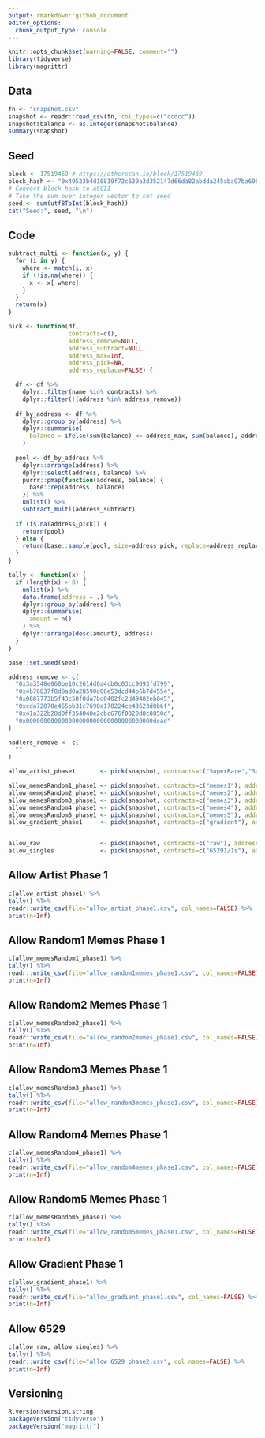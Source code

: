 ```yaml
---
output: rmarkdown::github_document
editor_options: 
  chunk_output_type: console
---
```


<!-- README.md is generated from README.Rmd. Please edit that file -->

```r
knitr::opts_chunk$set(warning=FALSE, comment="")
library(tidyverse)
library(magrittr)
```

## Data
```r
fn <- "snapshot.csv"
snapshot <- readr::read_csv(fn, col_types=c("ccdcc"))
snapshot$balance <- as.integer(snapshot$balance)
summary(snapshot)
```

## Seed
```r
block <- 17519469 # https://etherscan.io/block/17519469
block_hash <- "0x49523b4d10819f72c639a3d352147d66da82abdda245aba97ba69bceee3504a5"
# Convert block hash to ASCII
# Take the sum over integer vector to set seed
seed <- sum(utf8ToInt(block_hash))
cat("Seed:", seed, "\n")
```

## Code
```r
subtract_multi <- function(x, y) {
  for (i in y) {
    where <- match(i, x)
    if (!is.na(where)) {
      x <- x[-where]
    }
  }
  return(x)
}

pick <- function(df,
                 contracts=c(),
                 address_remove=NULL,
                 address_subtract=NULL,
                 address_max=Inf,
                 address_pick=NA,
                 address_replace=FALSE) {

  df <- df %>%
    dplyr::filter(name %in% contracts) %>%
    dplyr::filter(!(address %in% address_remove))
  
  df_by_address <- df %>%
    dplyr::group_by(address) %>%
    dplyr::summarise(
      balance = ifelse(sum(balance) <= address_max, sum(balance), address_max)
    )
  
  pool <- df_by_address %>%
    dplyr::arrange(address) %>%
    dplyr::select(address, balance) %>%
    purrr::pmap(function(address, balance) {
      base::rep(address, balance)
    }) %>%
    unlist() %>%
    subtract_multi(address_subtract)
  
  if (is.na(address_pick)) {
    return(pool)
  } else {
    return(base::sample(pool, size=address_pick, replace=address_replace))
  }
}

tally <- function(x) {
  if (length(x) > 0) {
    unlist(x) %>%
    data.frame(address = .) %>%
    dplyr::group_by(address) %>%
    dplyr::summarise(
      amount = n()
    ) %>%
    dplyr::arrange(desc(amount), address)
  }
}
```

```r
base::set.seed(seed)

address_remove <- c(
  "0x3a3548e060be10c2614d0a4cb0c03cc9093fd799",
  "0x4b76837f8d8ad0a28590d06e53dcd44b6b7d4554",
  "0x0887773b5f43c58f0da7bd0402fc2d49482eb845",
  "0xcda72070e455bb31c7690a170224ce43623d0b6f",
  "0x41a322b28d0ff354040e2cbc676f0320d8c8850d",
  "0x000000000000000000000000000000000000dead"
)

hodlers_remove <- c(
  ""
)

allow_artist_phase1       <- pick(snapshot, contracts=c("SuperRare","Solana"), address_remove=address_remove,address_max=1)

allow_memesRandom1_phase1 <- pick(snapshot, contracts=c("memes1"), address_remove=address_remove,address_pick=75,address_max=1)
allow_memesRandom2_phase1 <- pick(snapshot, contracts=c("memes2"), address_remove=address_remove,address_subtract=allow_memesRandom1_phase1,address_pick=75,address_max=1)
allow_memesRandom3_phase1 <- pick(snapshot, contracts=c("memes3"), address_remove=address_remove,address_subtract = c(allow_memesRandom1_phase1, allow_memesRandom2_phase1),address_pick=75,address_max=1)
allow_memesRandom4_phase1 <- pick(snapshot, contracts=c("memes4"), address_remove=address_remove,address_subtract = c(allow_memesRandom1_phase1, allow_memesRandom2_phase1, allow_memesRandom3_phase1),address_pick=75,address_max=1)
allow_memesRandom5_phase1 <- pick(snapshot, contracts=c("memes5"), address_remove=address_remove,address_subtract = c(allow_memesRandom1_phase1, allow_memesRandom2_phase1, allow_memesRandom3_phase1, allow_memesRandom4_phase1),address_pick=75,address_max=1)
allow_gradient_phase1     <- pick(snapshot, contracts=c("gradient"), address_max=1)


allow_raw                 <- pick(snapshot, contracts=c("raw"), address_remove=address_remove,address_max=1)
allow_singles             <- pick(snapshot, contracts=c("65291/1s"), address_remove=address_remove,address_max=1)


```




## Allow Artist Phase 1
```r
c(allow_artist_phase1) %>%
tally() %T>%
readr::write_csv(file="allow_artist_phase1.csv", col_names=FALSE) %>%
print(n=Inf)
```

## Allow Random1 Memes Phase 1
```r
c(allow_memesRandom1_phase1) %>%
tally() %T>%
readr::write_csv(file="allow_random1memes_phase1.csv", col_names=FALSE) %>%
print(n=Inf)
```

## Allow Random2 Memes Phase 1
```r
c(allow_memesRandom2_phase1) %>%
tally() %T>%
readr::write_csv(file="allow_random2memes_phase1.csv", col_names=FALSE) %>%
print(n=Inf)
```

## Allow Random3 Memes Phase 1
```r
c(allow_memesRandom3_phase1) %>%
tally() %T>%
readr::write_csv(file="allow_random3memes_phase1.csv", col_names=FALSE) %>%
print(n=Inf)
```

## Allow Random4 Memes Phase 1
```r
c(allow_memesRandom4_phase1) %>%
tally() %T>%
readr::write_csv(file="allow_random4memes_phase1.csv", col_names=FALSE) %>%
print(n=Inf)
```

## Allow Random5 Memes Phase 1
```r
c(allow_memesRandom5_phase1) %>%
tally() %T>%
readr::write_csv(file="allow_random5memes_phase1.csv", col_names=FALSE) %>%
print(n=Inf)
```

## Allow Gradient Phase 1
```r
c(allow_gradient_phase1) %>%
tally() %T>%
readr::write_csv(file="allow_gradient_phase1.csv", col_names=FALSE) %>%
print(n=Inf)
```






## Allow 6529
```r
c(allow_raw, allow_singles) %>%
tally() %T>%
readr::write_csv(file="allow_6529_phase2.csv", col_names=FALSE) %>%
print(n=Inf)
```




## Versioning
```r
R.version$version.string
packageVersion("tidyverse")
packageVersion("magrittr")
```
